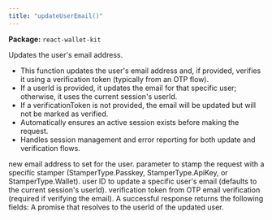 ```yaml
---
title: "updateUserEmail()"
---
```



<p><strong>Package:</strong> <code>react-wallet-kit</code></p>

<H3Bordered text="Overview" />

Updates the user's email address.

<ul>
  <li>This function updates the user's email address and, if provided, verifies it using a verification token (typically from an OTP flow).</li>
  <li>If a userId is provided, it updates the email for that specific user; otherwise, it uses the current session's userId.</li>
  <li>If a verificationToken is not provided, the email will be updated but will not be marked as verified.</li>
  <li>Automatically ensures an active session exists before making the request.</li>
  <li>Handles session management and error reporting for both update and verification flows.</li>
</ul>

<H3Bordered text="Parameters" />

<ParamField body="params" type='UpdateUserEmailParams' required={true} >
  <Expandable title="params details">
    <NestedParam parentKey="params" childKey="email" type='string' required={true}>
new email address to set for the user.
</NestedParam>
    <NestedParam parentKey="params" childKey="stampWith" type='StamperType' required={false}>
parameter to stamp the request with a specific stamper (StamperType.Passkey, StamperType.ApiKey, or StamperType.Wallet).
</NestedParam>
    <NestedParam parentKey="params" childKey="userId" type='string' required={false}>
user ID to update a specific user's email (defaults to the current session's userId).
</NestedParam>
    <NestedParam parentKey="params" childKey="verificationToken" type='string' required={false}>
verification token from OTP email verification (required if verifying the email).
</NestedParam>
  </Expandable>
</ParamField>

<H3Bordered text="Response" />
A successful response returns the following fields:

<ResponseField name="returns" type="string" required={true}>
  A promise that resolves to the userId of the updated user.
</ResponseField>
